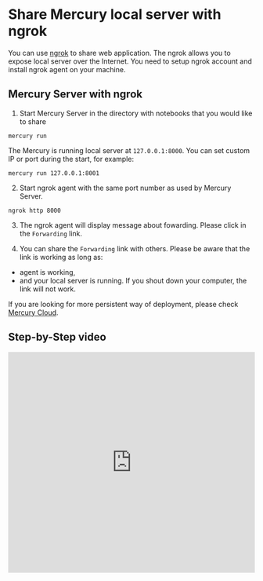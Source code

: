 

# Share Mercury local server with ngrok

You can use [ngrok](https://ngrok.com) to share web application. 
The ngrok allows you to expose local server over the Internet. You need to setup ngrok account and install ngrok agent on your machine.

## Mercury Server with ngrok 

1. Start Mercury Server in the directory with notebooks that you would like to share

```
mercury run
```

The Mercury is running local server at `127.0.0.1:8000`. You can set custom IP or port during the start, for example:

```
mercury run 127.0.0.1:8001
```

2. Start ngrok agent with the same port number as used by Mercury Server.

```
ngrok http 8000
```

3. The ngrok agent will display message about fowarding. Please click in the `Forwarding` link. 

<Screenshot src={ngrokSessionPng} alt="Ngrok session that shares Mercury local server" />


4. You can share the `Forwarding` link with others. Please be aware that the link is working as long as:
- agent is working,
- and your local server is running. 
If you shout down your computer, the link will not work. 

If you are looking for more persistent way of deployment, please check [Mercury Cloud](https://cloud.runmercury.com).

## Step-by-Step video

<center>
<iframe width="100%" height="450px" src="https://www.youtube.com/embed/W_f3g26E_HU" title="YouTube video player" frameborder="0" allow="accelerometer; autoplay; clipboard-write; encrypted-media; gyroscope; picture-in-picture; web-share" allowfullscreen></iframe>
</center>
